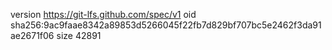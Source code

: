 version https://git-lfs.github.com/spec/v1
oid sha256:9ac9faae8342a89853d5266045f22fb7d829bf707bc5e2462f3da91ae2671f06
size 42891
